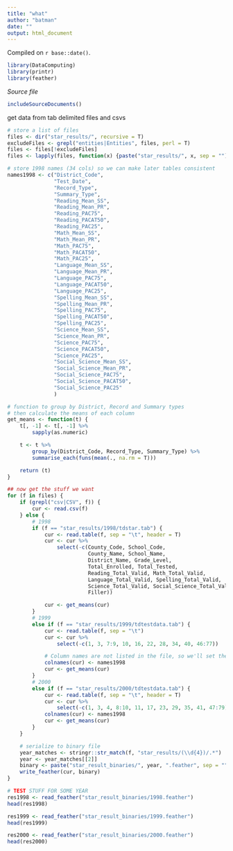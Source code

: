 ```yaml
---
title: "what"
author: "batman"
date: ""
output: html_document
---
```

<!-- leave this material as is -->
Compiled on `r base::date()`.

```r
library(DataComputing)
library(printr)
library(feather)
```
<!-- put your content after this line -->
*Source file* 
```r
includeSourceDocuments()
```

<!-- Don't edit the material above this line -->
get data from tab delimited files and csvs
```r
# store a list of files
files <- dir("star_results/", recursive = T)
excludeFiles <- grepl("entities|Entities", files, perl = T)
files <- files[!excludeFiles]
files <- lapply(files, function(x) {paste("star_results/", x, sep = "")})

# store 1998 names (34 cols) so we can make later tables consistent
names1998 <- c("District_Code",
               "Test_Date",
               "Record_Type",
               "Summary_Type",
               "Reading_Mean_SS",
               "Reading_Mean_PR",
               "Reading_PAC75",
               "Reading_PACAT50",
               "Reading_PAC25",
               "Math_Mean_SS",
               "Math_Mean_PR",
               "Math_PAC75",
               "Math_PACAT50",
               "Math_PAC25",
               "Language_Mean_SS",
               "Language_Mean_PR",
               "Language_PAC75",
               "Language_PACAT50",
               "Language_PAC25",
               "Spelling_Mean_SS",
               "Spelling_Mean_PR",
               "Spelling_PAC75",
               "Spelling_PACAT50",
               "Spelling_PAC25",
               "Science_Mean_SS",
               "Science_Mean_PR",
               "Science_PAC75",
               "Science_PACAT50",
               "Science_PAC25",
               "Social_Science_Mean_SS",
               "Social_Science_Mean_PR",
               "Social_Science_PAC75",
               "Social_Science_PACAT50",
               "Social_Science_PAC25"
               )

# function to group by District, Record and Summary types
# then calculate the means of each column
get_means <- function(t) {
    t[, -1] <- t[, -1] %>%
        sapply(as.numeric)

    t <- t %>%
        group_by(District_Code, Record_Type, Summary_Type) %>%
        summarise_each(funs(mean(., na.rm = T)))

    return (t)
}

## now get the stuff we want
for (f in files) {
    if (grepl("csv|CSV", f)) {
        cur <- read.csv(f)
    } else {
        # 1998
        if (f == "star_results/1998/tdstar.tab") {
            cur <- read.table(f, sep = "\t", header = T)
            cur <- cur %>%
                select(-c(County_Code, School_Code,
                          County_Name, School_Name,
                          District_Name, Grade_Level,
                          Total_Enrolled, Total_Tested,
                          Reading_Total_Valid, Math_Total_Valid,
                          Language_Total_Valid, Spelling_Total_Valid,
                          Science_Total_Valid, Social_Science_Total_Valid,
                          Filler))

            cur <- get_means(cur)
        } 
        # 1999
        else if (f == "star_results/1999/tdtestdata.tab") {
            cur <- read.table(f, sep = "\t")
            cur <- cur %>%
                select(-c(1, 3, 7:9, 10, 16, 22, 28, 34, 40, 46:77))

            # Column names are not listed in the file, so we'll set them here
            colnames(cur) <- names1998
            cur <- get_means(cur)
        }
        # 2000
        else if (f == "star_results/2000/tdtestdata.tab") {
            cur <- read.table(f, sep = "\t", header = T)
            cur <- cur %>%
                select(-c(1, 3, 4, 8:10, 11, 17, 23, 29, 35, 41, 47:79))
            colnames(cur) <- names1998
            cur <- get_means(cur)
        }
    }

    # serialize to binary file
    year_matches <- stringr::str_match(f, "star_results/(\\d{4})/.*")
    year <- year_matches[[2]]
    binary <- paste("star_result_binaries/", year, ".feather", sep = "")
    write_feather(cur, binary)
}
```

```r
# TEST STUFF FOR SOME YEAR
res1998 <- read_feather("star_result_binaries/1998.feather")
head(res1998)

res1999 <- read_feather("star_result_binaries/1999.feather")
head(res1999)

res2000 <- read_feather("star_result_binaries/2000.feather")
head(res2000)
```
